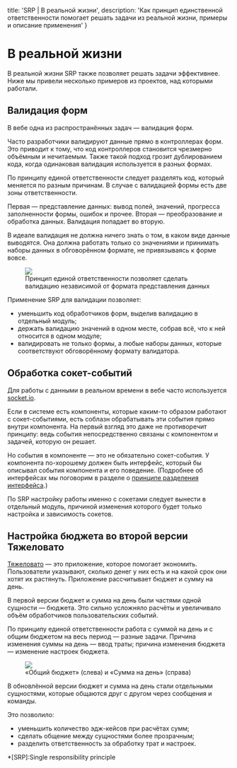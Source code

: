 
  title: 'SRP | В реальной жизни',
  description: 'Как принцип единственной ответственности помогает решать задачи из реальной жизни, примеры и описание применения'
}


# В реальной жизни

В реальной жизни SRP также позволяет решать задачи эффективнее. Ниже мы привели несколько примеров из проектов, над которыми работали.

## Валидация форм
В вебе одна из распространённых задач — валидация форм.

Часто разработчики валидируют данные прямо в контроллерах форм. Это приводит к тому, что код контроллеров становится чрезмерно объёмным и нечитаемым. Также такой подход грозит дублированием кода, когда одинаковая валидация используется в разных формах.

По принципу единой ответственности следует разделять код, который меняется по разным причинам. В случае с валидацией формы есть две зоны ответственности.

Первая — представление данных: вывод полей, значений, прогресса заполненности формы, ошибок и прочее. Вторая —  преобразование и обработка данных. Валидация попадает во вторую.

В идеале валидация не должна ничего знать о том, в каком виде данные выводятся. Она должна работать только со значениями и принимать наборы данных в обговорённом формате, не привязываясь к форме вовсе.

<Figure>
  <img src="/validation.svg" />
  <figcaption>Принцип единой ответственности позволяет сделать валидацию независимой от формата представления данных</figcaption>
</Figure>

Применение SRP для валидации позволяет:
- уменьшить код обработчиков форм, выделив валидацию в отдельный модуль;
- держать валидацию значений в одном месте, собрав всё, что к ней относится в одном модуле;
- валидировать не только формы, а любые наборы данных, которые соответствуют обговорённому формату валидатора.

## Обработка сокет-событий
Для работы с данными в реальном времени в вебе часто используется [socket.io](https://socket.io).

Если в системе есть компоненты, которые каким-то образом работают с сокет-событиями, есть соблазн обрабатывать эти события прямо внутри компонента. На первый взгляд это даже не противоречит принципу: ведь события непосредственно связаны с компонентом и задачей, которую он решает.

Но события в компоненте — это не обязательно сокет-события. У компонента по-хорошему должен быть интерфейс, который бы описывал события компонента и его поведение. (Подробнее об интерфейсах мы поговорим в разделе о [принципе разделения интерфейса](/isp).)

По SRP настройку работы именно с сокетами следует вынести в отдельный модуль, причиной изменения которого будет только настройка и зависимость сокетов.

## Настройка бюджета во второй версии Тяжеловато
[Тяжеловато](http://www.fuckgrechka.ru/tzlvt/) — это приложение, которое помогает экономить. Пользователи указывают, сколько денег у них есть и на какой срок они хотят их растянуть. Приложение рассчитывает бюджет и сумму на день.

В первой версии бюджет и сумма на день были частями одной сущности — бюджета. Это сильно усложняло расчёты и увеличивало объём обработчиков пользовательских событий.

По принципу единой ответственности работа с суммой на день и с общим бюджетом на весь период — разные задачи. Причина изменения суммы на день — ввод траты; причина изменения бюджета — изменение настроек бюджета.

<Figure>
  <img src="/tzlvt.jpg" />
  <figcaption>«Общий бюджет» (слева) и «Сумма на день» (справа)</figcaption>
</Figure>

В обновлённой версии бюджет и сумма на день стали отдельными сущностями, которые общаются друг с другом через сообщения и команды.

Это позволило:
- уменьшить количество эдж-кейсов при расчётах сумм;
- сделать общение между сущностями более прозрачным;
- разделить ответственность за обработку трат и настроек.

*[SRP]:Single responsibility principle
